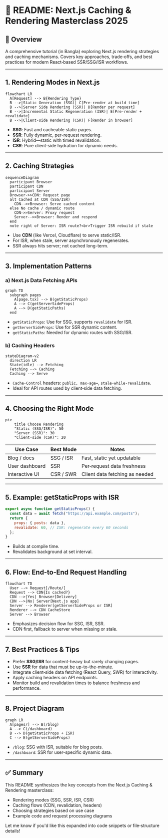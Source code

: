 # 📘 README: Next.js Caching & Rendering Masterclass 2025

## 🎯 Overview

A comprehensive tutorial (in Bangla) exploring Next.js rendering strategies and caching mechanisms. Covers key approaches, trade‑offs, and best practices for modern React‑based SSR/SSG/ISR workflows.

---

## 1. Rendering Modes in Next.js

```mermaid
flowchart LR
  A[Request] --> B{Rendering Type}
  B -->|Static Generation (SSG)| C[Pre‑render at build time]
  B -->|Server Side Rendering (SSR)| D[Render per request]
  B -->|Incremental Static Regeneration (ISR)| E[Pre‑render + revalidate]
  B -->|Client‑side Rendering (CSR)| F[Render in browser]
```

- **SSG**: Fast and cacheable static pages.
- **SSR**: Fully dynamic, per-request rendering.
- **ISR**: Hybrid—static with timed revalidation.
- **CSR**: Pure client‑side hydration for dynamic needs.

---

## 2. Caching Strategies

```mermaid
sequenceDiagram
  participant Browser
  participant CDN
  participant Server
  Browser->>CDN: Request page
  alt Cached at CDN (SSG/ISR)
    CDN-->>Browser: Serve cached content
  else No cache / dynamic route
    CDN->>Server: Proxy request
    Server-->>Browser: Render and respond
  end
  note right of Server: ISR route?<br>Trigger ISR rebuild if stale
```

- Use **CDN** (like Vercel, Cloudflare) to serve static/ISR.
- For ISR, when stale, server asynchronously regenerates.
- SSR always hits server; not cached long-term.

---

## 3. Implementation Patterns

### a) Next.js Data Fetching APIs

```mermaid
graph TD
  subgraph pages
    A[page.tsx] --> B(getStaticProps)
    A --> C(getServerSideProps)
    A --> D(getStaticPaths)
  end
```

- `getStaticProps`: Use for SSG, supports `revalidate` for ISR.
- `getServerSideProps`: Use for SSR dynamic content.
- `getStaticPaths`: Needed for dynamic routes with SSG/ISR.

### b) Caching Headers

```mermaid
stateDiagram-v2
  direction LR
  State(idle) --> Fetching
  Fetching --> Caching
  Caching --> Serve
```

- `Cache-Control` headers: `public, max-age=`, `stale-while-revalidate`.
- Ideal for API routes used by client‑side data fetching.

---

## 4. Choosing the Right Mode

```mermaid
pie
    title Choose Rendering
    "Static (SSG/ISR)": 50
    "Server (SSR)": 30
    "Client‑side (CSR)": 20
```

| Use Case       | Best Mode | Notes                          |
| -------------- | --------- | ------------------------------ |
| Blog / docs    | SSG / ISR | Fast, static yet updatable    |
| User dashboard | SSR       | Per‑request data freshness     |
| Interactive UI | CSR / SWR | Client data fetching as needed |

---

## 5. Example: **getStaticProps with ISR**

```js
export async function getStaticProps() {
  const data = await fetch("https://api.example.com/posts");
  return {
    props: { posts: data },
    revalidate: 60, // ISR: regenerate every 60 seconds
  };
}
```

- Builds at compile time.
- Revalidates background at set interval.

---

## 6. Flow: End‑to‑End Request Handling

```mermaid
flowchart TD
  User --> Request[/Route/]
  Request --> CDN{Is cached?}
  CDN -->|Yes| Browser[Delivery]
  CDN -->|No| Server[Next.js app]
  Server --> Renderer[getServerSideProps or ISR]
  Renderer --> CDN CacheStore
  Server --> Browser
```

- Emphasizes decision flow for SSG, ISR, SSR.
- CDN first, fallback to server when missing or stale.

---

## 7. Best Practices & Tips

- Prefer **SSG/ISR** for content-heavy but rarely changing pages.
- Use **SSR** for data that must be up-to-the-minute.
- Integrate client‑side data fetching (React Query, SWR) for interactivity.
- Apply caching headers on API endpoints.
- Monitor build and revalidation times to balance freshness and performance.

---

## 8. Project Diagram

```mermaid
graph LR
  A[pages/] --> B(/blog)
  A --> C(/dashboard)
  B --> D(getStaticProps + ISR)
  C --> E(getServerSideProps)
```

- `/blog`: SSG with ISR, suitable for blog posts.
- `/dashboard`: SSR for user-specific dynamic data.

---

## ✅ Summary

This README synthesizes the key concepts from the Next.js Caching & Rendering masterclass:

- Rendering modes (SSG, SSR, ISR, CSR)
- Caching flows (CDN, revalidation, headers)
- Choosing strategies based on use case
- Example code and request processing diagrams

Let me know if you'd like this expanded into code snippets or file‑structure details!

[1]: https://www.youtube.com/watch?v=K0GT0DcfXIg&utm_source=chatgpt.com "Next.js Caching & Rendering Masterclass 2025 (Bangla) - YouTube"
